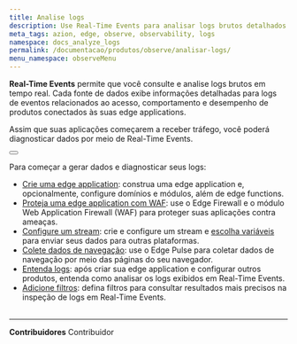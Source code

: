 ```yaml
---
title: Analise logs
description: Use Real-Time Events para analisar logs brutos detalhados.
meta_tags: azion, edge, observe, observability, logs
namespace: docs_analyze_logs
permalink: /documentacao/produtos/observe/analisar-logs/
menu_namespace: observeMenu
---
```



**Real-Time Events** permite que você consulte e analise logs brutos em tempo real. Cada fonte de dados exibe informações detalhadas para logs de eventos relacionados ao acesso, comportamento e desempenho de produtos conectados às suas edge applications.

Assim que suas aplicações começarem a receber tráfego, você poderá diagnosticar dados por meio de Real-Time Events.

<Button href="/pt-br/documentacao/produtos/observe/real-time-events/" text="saiba mais sobre real-time events" variant="secondary" target="_blank"></Button>

Para começar a gerar dados e diagnosticar seus logs:

- [Crie uma edge application](/pt-br/documentacao/produtos/guias/build/criar-uma-aplicacao/): construa uma edge application e, opcionalmente, configure domínios e módulos, além de edge functions.
- [Proteja uma edge application com WAF](/pt-br/documentacao/produtos/secure/proteja-aplicacao/): use o Edge Firewall e o módulo Web Application Firewall (WAF) para proteger suas aplicações contra ameaças.
- [Configure um stream](/pt-br/documentacao/produtos/guias/como-usar-data-stream/): crie e configure um stream e [escolha variáveis](/pt-br/documentacao/produtos/guias/observe/data-stream-selecionar-variaveis/) para enviar seus dados para outras plataformas.
- [Colete dados de navegação](/pt-br/documentacao/produtos/guias/observe/analisar-dados-navegacao/): use o Edge Pulse para coletar dados de navegação por meio das páginas do seu navegador.
- [Entenda logs](/pt-br/documentacao/produtos/guias/observe/entender-logs/): após criar sua edge application e configurar outros produtos, entenda como analisar os logs exibidos em Real-Time Events.
- [Adicione filtros](/pt-br/documentacao/produtos/guias/observe/adicionar-filtros-events/): defina filtros para consultar resultados mais precisos na inspeção de logs em Real-Time Events.
<br /><br />
---


**Contribuidores** <ContributorList>Contribuidor</ContributorList>
